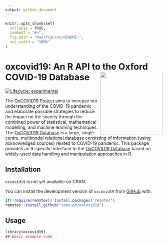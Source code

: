 ```yaml
---
output: github_document
---
```


<!-- README.md is generated from README.Rmd. Please edit that file -->

```r
knitr::opts_chunk$set(
  collapse = TRUE,
  comment = "#>",
  fig.path = "man/figures/README-",
  out.width = "100%"
)
```

# oxcovid19: An R API to the Oxford COVID-19 Database <img src="man/figures/oxcovid19.png" width="200px" align="right" />

<!-- badges: start -->
[![Lifecycle: experimental](https://img.shields.io/badge/lifecycle-experimental-orange.svg)](https://www.tidyverse.org/lifecycle/#experimental)
<!-- badges: end -->

The [OxCOVID19 Project](https://covid19.eng.ox.ac.uk) aims to increase our understanding of the COVID-19 pandemic and elaborate possible strategies to reduce the impact on the society through the combined power of statistical, mathematical modelling, and machine learning techniques. The [OxCOVID19 Database](https://covid19.eng.ox.ac.uk) is a large, single-centre, multimodal relational database consisting of information (using acknowledged sources) related to COVID-19 pandemic. This package provides an R-specific interface to the [OxCOVID19 Database](https://covid19.eng.ox.ac.uk) based on widely-used data handling and manipulation approaches in R.

## Installation

`oxcovid19` is not yet available on CRAN.

You can install the development version of `oxcovid19` from [GitHub](https://github.com/como-ph/oxcovid19) with:

```r
if(!require(remotes)) install.packages("remotes")
remotes::install_github("como-ph/oxcovid19")
```

## Usage

```r
library(oxcovid19)
## basic example code
```
